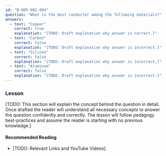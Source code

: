 ```yaml
---
id: "B-005-002-004"
question: "What is the best conductor among the following materials?"
answers:
  - text: "Copper"
    correct: true
    explanation: "[TODO: Draft explanation why answer is correct.]"
  - text: "Carbon"
    correct: false
    explanation: "[TODO: Draft explanation why answer is incorrect.]"
  - text: "Silicon"
    correct: false
    explanation: "[TODO: Draft explanation why answer is incorrect.]"
  - text: "Aluminum"
    correct: false
    explanation: "[TODO: Draft explanation why answer is incorrect.]"
---
```


### Lesson

[TODO: This section will explain the concept behind the question in detail. Once drafted the reader will understand all necessary concepts to answer the question confidently and correctly. The lesson will follow pedagogy best-practices and assume the reader is starting with no previous knowledge.]

#### Recommended Reading

- [TODO: Relevant Links and YouTube Videos]
